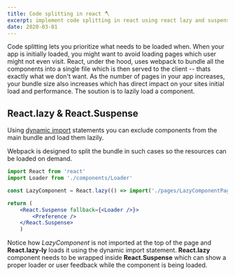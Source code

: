 ```yaml
---
title: Code splitting in react 🪓
excerpt: implement code splitting in react using react lazy and suspense
date: 2020-03-01
---
```


Code splitting lets you prioritize what needs to be loaded when. When your app is initially loaded, you might want to avoid loading
pages which user might not even visit. React, under the hood, uses webpack to bundle all the components into a single file which is then served to
the client -- thats exactly what we don't want. As the number of pages in your app increases, your bundle size also increases which has direct impact on your sites initial load and performance.
The soution is to lazily load a component.



## React.lazy & React.Suspense

Using [dynamic import](https://developer.mozilla.org/en-US/docs/Web/JavaScript/Reference/Statements/import) statements you can exclude components from the main bundle and load them lazily.

Webpack is designed to split the bundle in such cases so the resources can be loaded on demand.

```jsx
import React from 'react'
import Loader from './components/Loader'

const LazyComponent = React.lazy(() => import('./pages/LazyComponentPage'));

return (
    <React.Suspense fallback={<Loader />}>
        <Preference />
    </React.Suspense>
    )
```


Notice how _LazyComponent_ is not imported at the top of the page and **React.lazy-ly** loads it using the dynamic import
statement. **React.lazy** component needs to be wrapped inside **React.Suspense** which can show a proper loader or user feedback while the component is being loaded.
